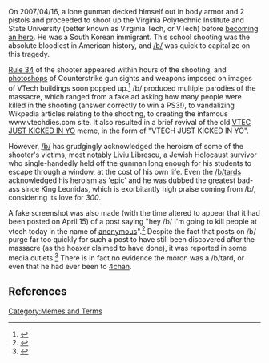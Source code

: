 On 2007/04/16, a lone gunman decked himself out in body armor and 2 pistols and proceeded to shoot up the Virginia Polytechnic Institute and State University (better known as Virginia Tech, or VTech) before [[An Hero#Become An Hero|becoming an hero]]. He was a South Korean immigrant. This school shooting was the absolute bloodiest in American history, and [[/b/]] was quick to capitalize on this tragedy.

[[Rule 34]] of the shooter appeared within hours of the shooting, and [[photoshops]] of Counterstrike gun sights and weapons imposed on images of VTech buildings soon popped up.<ref>{{cite web |url=http://4chanarchive.org/brchive/dspl_thread.php5?thread_id=24776982&x=v-tech |title=4chan Thread Containing Photoshops |publisher=4chanarchive}}</ref> /b/ produced multiple parodies of the massacre, which ranged from a fake ad asking how many people were killed in the shooting (answer correctly to win a PS3!), to vandalizing Wikpedia articles relating to the shooting, to creating the infamous www.vtechdies.com site. It also resulted in a brief revival of the old [[VTEC JUST KICKED IN YO]] meme, in the form of "VTECH JUST KICKED IN YO".

However, [[/b/]] has grudgingly acknowledged the heroism of some of the shooter's victims, most notably Liviu Librescu, a Jewish Holocaust survivor who single-handedly held off the gunman long enough for his students to escape through a window, at the cost of his own life. Even the [[/b/tards]] acknowledged his heroism as 'epic' and he was dubbed the greatest bad-ass since King Leonidas, which is exorbitantly high praise coming from /b/, considering its love for ''300''.

A fake screenshot was also made (with the time altered to appear that it had been posted on April 15) of a post saying "hey /b/ I'm going to kill people at vtech today in the name of [[anonymous]]".<ref>{{cite web |url=http://4chanarchive.org/brchive/dspl_thread.php5?thread_id=24895482&x=more+4chan+vtech+news |title=Swedish Newspaper Publishing False Information |publisher=4chanarchive}}</ref> Despite the fact that posts on /b/ purge far too quickly for such a post to have still been discovered after the massacre (as the hoaxer claimed to have done), it was reported in some media outlets.<ref>{{cite web |url=http://4chanarchive.org/brchive/dspl_thread.php5?thread_id=24869275&x=4chan+in+swedish+vtech+news |title=Sweden's Biggest News Site Publishing False Information |publisher=4chanarchive}}</ref> There is in fact no evidence the moron was a /b/tard, or even that he had ever been to [[4chan]].

== References ==
<references />

[[Category:Memes and Terms]]